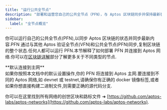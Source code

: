 ```yaml
---
title: "运行公共全节点"
description: "部署和运营您自己的公共全节点（PFN），与 Aptos 区块链同步并保持最新状态。"
sidebar:
  label: "全节点概览"
---
```



你可以运行自己的公共全节点(PFN),以同步 Aptos 区块链的状态并同步最新内容.PFN 通过与其他 Aptos 验证全节点(VFN)和公共全节点(PFN)同步,复制区块链的整个状态.任何人都可以运行 PFN.本节解释了如何部署 PFN 并连接到 Aptos 网络.你可以在[区块链详解](/zh/network/blockchain)部分了解更多关于不同类型的节点.

<Aside type="note">
  **默认连接到主网**<br />
  如果你按照本文档中的默认设置操作,你的 PFN 将连接到 Aptos 主网.要连接到不同的 Aptos 网络,如 devnet 或 testnet,请确保你有正确的 docker 镜像标签,或者如果你想直接构建二进制文件,则需要正确的源代码分支.

  你可以在这里找到所有网络的创世区块和路标文件 ➜ [https://github.com/aptos-labs/aptos-networks](https://github.com/aptos-labs/aptos-networks).
</Aside>

